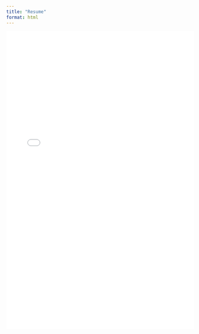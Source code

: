 ```yaml
---
title: "Resume"
format: html
---
```


<iframe 
  src="Resume%20-%20Henry%20Cannon-2.pdf#toolbar=0&navpanes=0&scrollbar=0" 
  width="100%" 
  height="800px" 
  style="border:none;">
</iframe>